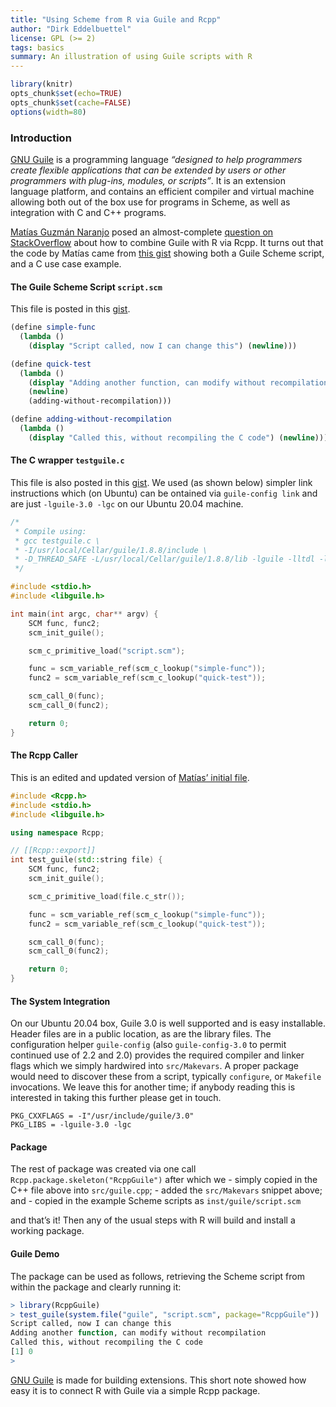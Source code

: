 ```yaml
---
title: "Using Scheme from R via Guile and Rcpp"
author: "Dirk Eddelbuettel"
license: GPL (>= 2)
tags: basics
summary: An illustration of using Guile scripts with R
---
```


```r
library(knitr)
opts_chunk$set(echo=TRUE)
opts_chunk$set(cache=FALSE)
options(width=80)
```

### Introduction

[GNU Guile](https://www.gnu.org/software/guile/) is a programming language _"designed to help
programmers create flexible applications that can be extended by users or other programmers with
plug-ins, modules, or scripts"_. It is an extension language platform, and contains an efficient
compiler and virtual machine allowing both out of the box use for programs in Scheme, as well as
integration with C and C++ programs.

[Matías Guzmán Naranjo](https://mguzmann89.gitlab.io/) posed an almost-complete [question on
StackOverflow](https://stackoverflow.com/questions/65340724/linking-guile-to-rcpp) about how to
combine Guile with R via Rcpp. It turns out that the code by Matías came from [this
gist](https://gist.github.com/ncweinhold/9724254) showing both a Guile Scheme script, and a C
use case example.

#### The Guile Scheme Script `script.scm`

This file is posted in this [gist](https://gist.github.com/ncweinhold/9724254).

```scheme
(define simple-func
  (lambda ()
    (display "Script called, now I can change this") (newline)))

(define quick-test
  (lambda ()
    (display "Adding another function, can modify without recompilation") 
    (newline)
    (adding-without-recompilation)))

(define adding-without-recompilation
  (lambda ()
    (display "Called this, without recompiling the C code") (newline)))
```

#### The C wrapper `testguile.c`

This file is also posted in this [gist](https://gist.github.com/ncweinhold/9724254). We used (as
shown below) simpler link instructions which (on Ubuntu) can be ontained via `guile-config link` and
are just `-lguile-3.0 -lgc` on our Ubuntu 20.04 machine.


```c
/*
 * Compile using: 
 * gcc testguile.c \
 * -I/usr/local/Cellar/guile/1.8.8/include \
 * -D_THREAD_SAFE -L/usr/local/Cellar/guile/1.8.8/lib -lguile -lltdl -lgmp -lm -lltdl -o testguile
 */

#include <stdio.h>
#include <libguile.h>

int main(int argc, char** argv) {
    SCM func, func2;
    scm_init_guile();

    scm_c_primitive_load("script.scm");

    func = scm_variable_ref(scm_c_lookup("simple-func"));
    func2 = scm_variable_ref(scm_c_lookup("quick-test"));

    scm_call_0(func);
    scm_call_0(func2);

    return 0;
}
```

#### The Rcpp Caller 

This is an edited and updated version of [Matías' initial
file](https://stackoverflow.com/questions/65340724/linking-guile-to-rcpp).

```c++
#include <Rcpp.h>
#include <stdio.h>
#include <libguile.h>

using namespace Rcpp;

// [[Rcpp::export]]
int test_guile(std::string file) {
    SCM func, func2;
    scm_init_guile();

    scm_c_primitive_load(file.c_str());

    func = scm_variable_ref(scm_c_lookup("simple-func"));
    func2 = scm_variable_ref(scm_c_lookup("quick-test"));

    scm_call_0(func);
    scm_call_0(func2);

    return 0;
}
```

#### The System Integration

On our Ubuntu 20.04 box, Guile 3.0 is well supported and is easy installable. Header files are in a
public location, as are the library files.  The configuration helper `guile-config` (also
`guile-config-3.0` to permit continued use of 2.2 and 2.0) provides the required compiler and linker
flags which we simply hardwired into `src/Makevars`.  A proper package would need to discover these
from a script, typically `configure`, or `Makefile` invocations.  We leave this for another time; if
anybody reading this is interested in taking this further please get in touch.

```make
PKG_CXXFLAGS = -I"/usr/include/guile/3.0"
PKG_LIBS = -lguile-3.0 -lgc
```

#### Package

The rest of package was created via one call `Rcpp.package.skeleton("RcppGuile")` after which we
- simply copied in the C++ file above into `src/guile.cpp`;
- added the `src/Makevars` snippet above; and
- copied in the example Scheme scripts as `inst/guile/script.scm`

and that's it!  Then any of the usual steps with R will build and install a working package.


#### Guile Demo

The package can be used as follows, retrieving the Scheme script from within the package and clearly
running it:

```r
> library(RcppGuile)
> test_guile(system.file("guile", "script.scm", package="RcppGuile"))
Script called, now I can change this
Adding another function, can modify without recompilation
Called this, without recompiling the C code
[1] 0
> 
```

[GNU Guile](https://www.gnu.org/software/guile/) is made for building extensions. This short note
showed how easy it is to connect R with Guile via a simple Rcpp package.
